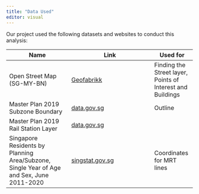 ```yaml
---
title: "Data Used"
editor: visual
---
```


Our project used the following datasets and websites to conduct this analysis:

| Name                                                                                     | Link                                                                                                                    | Used for                                                   |
|------------------------------------------------------------------------------------------|-------------------------------------------------------------------------------------------------------------------------|------------------------------------------------------------|
| Open Street Map (SG-MY-BN)                                                               | [Geofabrikk](https://download.geofabrik.de/asia/malaysia-singapore-brunei.html)                                         | Finding the Street layer, Points of Interest and Buildings |
| Master Plan 2019 Subzone Boundary                                                        | [data.gov.sg](https://data.gov.sg/dataset/master-plan-2019-subzone-boundary-no-sea)                                     | Outline                                                    |
| Master Plan 2019 Rail Station Layer                                                      | [data.gov.sg](https://data.gov.sg/dataset/master-plan-2019-rail-station-name-layer)                                     |                                                            |
| Singapore Residents by Planning Area/Subzone, Single Year of Age and Sex, June 2011-2020 | [singstat.gov.sg](https://www.singstat.gov.sg/find-data/search-by-theme/population/geographic-distribution/latest-data) | Coordinates for MRT lines                                  |

